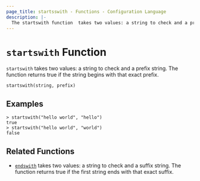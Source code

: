 ```yaml
---
page_title: startsswith - Functions - Configuration Language
description: |-
  The startswith function  takes two values: a string to check and a prefix string. It returns true if the string begins with that exact prefix.
---
```


# `startswith` Function

`startswith` takes two values: a string to check and a prefix string. The function returns true if the string begins with that exact prefix.

```hcl
startswith(string, prefix)
```

## Examples

```
> startswith("hello world", "hello")
true
> startswith("hello world", "world")
false
```

## Related Functions

- [`endswith`](/language/functions/endswith) takes two values: a string to check and a suffix string. The function returns true if the first string ends with that exact suffix.

